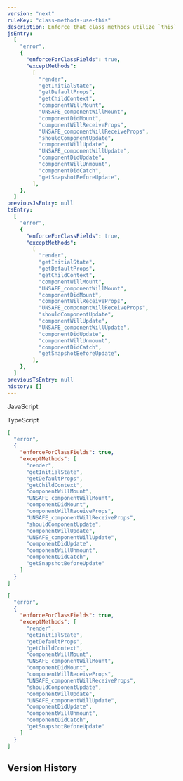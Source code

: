 ```yaml
---
version: "next"
ruleKey: "class-methods-use-this"
description: Enforce that class methods utilize `this`
jsEntry:
  [
    "error",
    {
      "enforceForClassFields": true,
      "exceptMethods":
        [
          "render",
          "getInitialState",
          "getDefaultProps",
          "getChildContext",
          "componentWillMount",
          "UNSAFE_componentWillMount",
          "componentDidMount",
          "componentWillReceiveProps",
          "UNSAFE_componentWillReceiveProps",
          "shouldComponentUpdate",
          "componentWillUpdate",
          "UNSAFE_componentWillUpdate",
          "componentDidUpdate",
          "componentWillUnmount",
          "componentDidCatch",
          "getSnapshotBeforeUpdate",
        ],
    },
  ]
previousJsEntry: null
tsEntry:
  [
    "error",
    {
      "enforceForClassFields": true,
      "exceptMethods":
        [
          "render",
          "getInitialState",
          "getDefaultProps",
          "getChildContext",
          "componentWillMount",
          "UNSAFE_componentWillMount",
          "componentDidMount",
          "componentWillReceiveProps",
          "UNSAFE_componentWillReceiveProps",
          "shouldComponentUpdate",
          "componentWillUpdate",
          "UNSAFE_componentWillUpdate",
          "componentDidUpdate",
          "componentWillUnmount",
          "componentDidCatch",
          "getSnapshotBeforeUpdate",
        ],
    },
  ]
previousTsEntry: null
history: []
---
```


<Tabs defaultValue="js">

<TabsList>
  <TabsTrigger value="js">
    <div className="flex gap-2 items-center">
      <RuleLevelIcon level="error" />
      <p>JavaScript</p>
    </div>
  </TabsTrigger>
  <TabsTrigger value="ts">
    <div className="flex gap-2 items-center">
      <RuleLevelIcon ts level="error" />
      <p>TypeScript</p>
    </div>
  </TabsTrigger>
</TabsList>

<TabsContent value="js">

```json
[
  "error",
  {
    "enforceForClassFields": true,
    "exceptMethods": [
      "render",
      "getInitialState",
      "getDefaultProps",
      "getChildContext",
      "componentWillMount",
      "UNSAFE_componentWillMount",
      "componentDidMount",
      "componentWillReceiveProps",
      "UNSAFE_componentWillReceiveProps",
      "shouldComponentUpdate",
      "componentWillUpdate",
      "UNSAFE_componentWillUpdate",
      "componentDidUpdate",
      "componentWillUnmount",
      "componentDidCatch",
      "getSnapshotBeforeUpdate"
    ]
  }
]
```

</TabsContent>

<TabsContent value="ts">

```json
[
  "error",
  {
    "enforceForClassFields": true,
    "exceptMethods": [
      "render",
      "getInitialState",
      "getDefaultProps",
      "getChildContext",
      "componentWillMount",
      "UNSAFE_componentWillMount",
      "componentDidMount",
      "componentWillReceiveProps",
      "UNSAFE_componentWillReceiveProps",
      "shouldComponentUpdate",
      "componentWillUpdate",
      "UNSAFE_componentWillUpdate",
      "componentDidUpdate",
      "componentWillUnmount",
      "componentDidCatch",
      "getSnapshotBeforeUpdate"
    ]
  }
]
```

</TabsContent>

</Tabs>

## Version History

<RuleHistory ruleKey="class-methods-use-this" />
